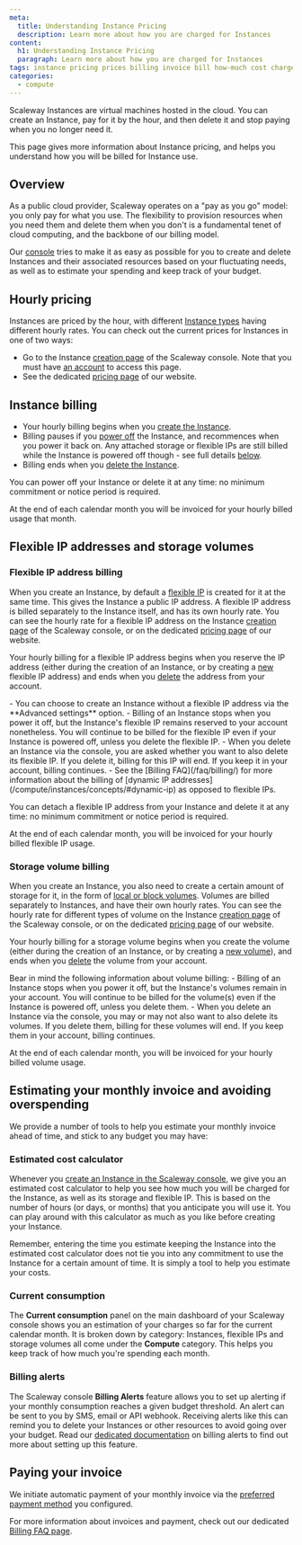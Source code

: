 ```yaml
---
meta:
  title: Understanding Instance Pricing
  description: Learn more about how you are charged for Instances
content:
  h1: Understanding Instance Pricing
  paragraph: Learn more about how you are charged for Instances
tags: instance pricing prices billing invoice bill how-much cost charge
categories: 
  - compute
---
```


Scaleway Instances are virtual machines hosted in the cloud. You can create an Instance, pay for it by the hour, and then delete it and stop paying when you no longer need it.

This page gives more information about Instance pricing, and helps you understand how you will be billed for Instance use.

## Overview

As a public cloud provider, Scaleway operates on a "pay as you go" model: you only pay for what you use. The flexibility to provision resources when you need them and delete them when you don't is a fundamental tenet of cloud computing, and the backbone of our billing model.

Our [console](https://console.scaleway.com/) tries to make it as easy as possible for you to create and delete Instances and their associated resources based on your fluctuating needs, as well as to estimate your spending and keep track of your budget.

## Hourly pricing

Instances are priced by the hour, with different [Instance types](/compute/instances/reference-content/choosing-instance-type/) having different hourly rates. You can check out the current prices for Instances in one of two ways:
- Go to the Instance [creation page](https://console.scaleway.com/instance/servers/create) of the Scaleway console. Note that you must have [an account](/console/my-account/how-to/create-an-account) to access this page.
- See the dedicated [pricing page](https://www.scaleway.com/en/pricing/?tags=available) of our website.

## Instance billing

- Your hourly billing begins when you [create the Instance](/compute/instances/how-to/create-an-instance/).
- Billing pauses if you [power off](/compute/instances/how-to/power-off-instance/) the Instance, and recommences when you power it back on. Any attached storage or flexible IPs are still billed while the Instance is powered off though - see full details [below](#flexible-ip-addresses-and-storage-volumes).
- Billing ends when you [delete the Instance](/compute/instances/how-to/create-an-instance/).

You can power off your Instance or delete it at any time: no minimum commitment or notice period is required.

At the end of each calendar month you will be invoiced for your hourly billed usage that month.

## Flexible IP addresses and storage volumes

### Flexible IP address billing 

When you create an Instance, by default a [flexible IP](/compute/instances/concepts/#flexible-ip/) is created for it at the same time. This gives the Instance a public IP address. A flexible IP address is billed separately to the Instance itself, and has its own hourly rate. You can see the hourly rate for a flexible IP address on the Instance [creation page](https://console.scaleway.com/instance/servers/create) of the Scaleway console, or on the dedicated [pricing page](https://www.scaleway.com/en/pricing/?tags=available) of our website.

Your hourly billing for a flexible IP address begins when you reserve the IP address (either during the creation of an Instance, or by creating a [new](/compute/instances/how-to/use-flexips/#how-to-create-a-new-flexible-ip-address) flexible IP address) and ends when you [delete](/compute/instances/how-to/use-flexips/#how-to-delete-a-flexible-ip-address) the address from your account.

<Message type="note">
  - You can choose to create an Instance without a flexible IP address via the **Advanced settings** option.
  - Billing of an Instance stops when you power it off, but the Instance's flexible IP remains reserved to your account nonetheless. You will continue to be billed for the flexible IP even if your Instance is powered off, unless you delete the flexible IP.
  - When you delete an Instance via the console, you are asked whether you want to also delete its flexible IP. If you delete it, billing for this IP will end. If you keep it in your account, billing continues.
  - See the [Billing FAQ](/faq/billing/) for more information about the billing of [dynamic IP addresses](/compute/instances/concepts/#dynamic-ip) as opposed to flexible IPs.
</Message>

You can detach a flexible IP address from your Instance and delete it at any time: no minimum commitment or notice period is required.

At the end of each calendar month, you will be invoiced for your hourly billed flexible IP usage.

### Storage volume billing 

When you create an Instance, you also need to create a certain amount of storage for it, in the form of [local or block volumes](/compute/instances/concepts/#volumes). Volumes are billed separately to Instances, and have their own hourly rates. You can see the hourly rate for different types of volume on the Instance [creation page](https://console.scaleway.com/instance/servers/create) of the Scaleway console, or on the dedicated [pricing page](https://www.scaleway.com/en/pricing/?tags=available) of our website.

Your hourly billing for a storage volume begins when you create the volume (either during the creation of an Instance, or by creating a [new volume](/storage/block/how-to/create-a-volume/)), and ends when you [delete](/storage/block/how-to/delete-a-volume/) the volume from your account.

<Message type="note">
  Bear in mind the following information about volume billing:
  - Billing of an Instance stops when you power it off, but the Instance's volumes remain in your account. You will continue to be billed for the volume(s) even if the Instance is powered off, unless you delete them.
  - When you delete an Instance via the console, you may or may not also want to also delete its volumes. If you delete them, billing for these volumes will end. If you keep them in your account, billing continues.
</Message>

At the end of each calendar month, you will be invoiced for your hourly billed volume usage.

## Estimating your monthly invoice and avoiding overspending

We provide a number of tools to help you estimate your monthly invoice ahead of time, and stick to any budget you may have:

### Estimated cost calculator

Whenever you [create an Instance in the Scaleway console](https://console.scaleway.com/instance/servers/create/), we give you an estimated cost calculator to help you see how much you will be charged for the Instance, as well as its storage and flexible IP. This is based on the number of hours (or days, or months) that you anticipate you will use it. You can play around with this calculator as much as you like before creating your Instance. 

<Message type="note">
  Remember, entering the time you estimate keeping the Instance into the estimated cost calculator does not tie you into any commitment to use the Instance for a certain amount of time. It is simply a tool to help you estimate your costs.
</Message>

<Lightbox src="scw-estimated-cost.webp" alt="" />

### Current consumption

The **Current consumption** panel on the main dashboard of your Scaleway console shows you an estimation of your charges so far for the current calendar month. It is broken down by category: Instances, flexible IPs and storage volumes all come under the **Compute** category. This helps you keep track of how much you're spending each month.

<Lightbox src="scaleway-current-consumption.webp" alt="" />

### Billing alerts

The Scaleway console **Billing Alerts** feature allows you to set up alerting if your monthly consumption reaches a given budget threshold. An alert can be sent to you by SMS, email or API webhook. Receiving alerts like this can remind you to delete your Instances or other resources to avoid going over your budget. Read our [dedicated documentation](/console/my-account/how-to/use-billing-alerts/) on billing alerts to find out more about setting up this feature.

## Paying your invoice

We initiate automatic payment of your monthly invoice via the [preferred payment method](/console/my-account/how-to/manage-billing-information/) you configured. 

For more information about invoices and payment, check out our dedicated [Billing FAQ page](https://www.scaleway.com/docs/faq/billing/).
